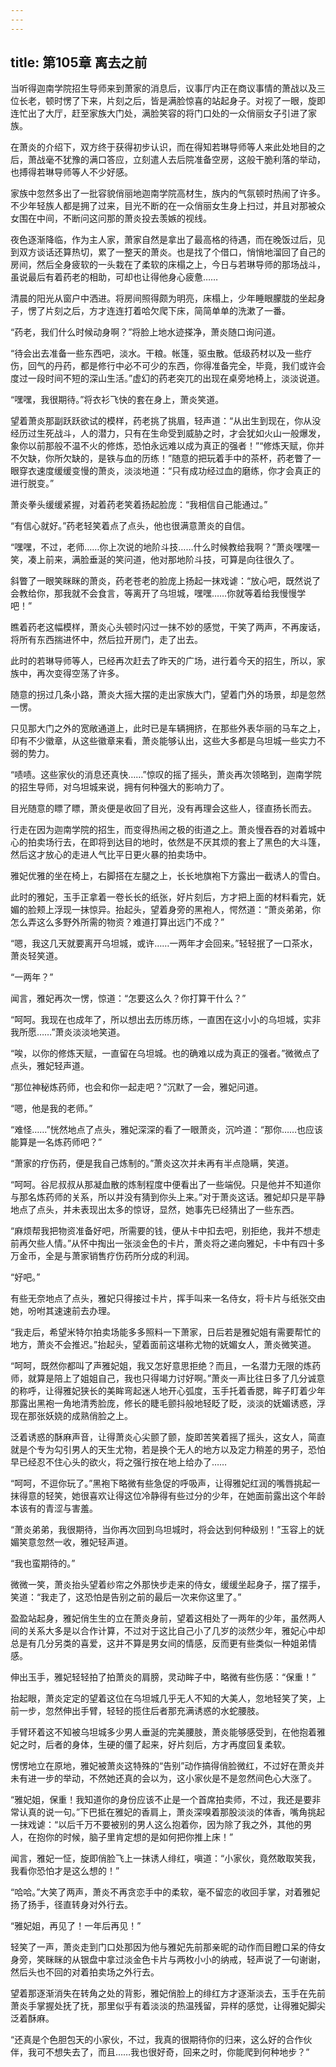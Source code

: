 ```yaml
---
---
---
```

title: 第105章 离去之前
---



当听得迦南学院招生导师来到萧家的消息后，议事厅内正在商议事情的萧战以及三位长老，顿时愣了下来，片刻之后，皆是满脸惊喜的站起身子。对视了一眼，旋即连忙出了大厅，赶至家族大门处，满脸笑容的将门口处的一众俏丽女子引进了家族。

在萧炎的介绍下，双方终于获得初步认识，而在得知若琳导师等人来此处地目的之后，萧战毫不犹豫的满口答应，立刻遣人去后院准备空房，这般干脆利落的举动，也搏得若琳导师等人不少好感。

家族中忽然多出了一批容貌俏丽地迦南学院高材生，族内的气氛顿时热闹了许多。不少年轻族人都是拥了过来，目光不断的在一众俏丽女生身上扫过，并且对那被众女围在中间，不断问这问那的萧炎投去羡嫉的视线。

夜色逐渐降临，作为主人家，萧家自然是拿出了最高格的待遇，而在晚饭过后，见到双方谈话还算热切，累了一整天的萧炎。也是找了个借口，悄悄地溜回了自己的房间，然后全身疲软的一头栽在了柔软的床榻之上，今日与若琳导师的那场战斗，虽说最后有着药老的相助，可却也让得他身心疲惫……

清晨的阳光从窗户中洒进。将房间照得颇为明亮，床榻上，少年睡眼朦胧的坐起身子，愣了片刻之后，方才连连打着哈欠爬下床，简简单单的洗漱了一番。

“药老，我们什么时候动身啊？”将脸上地水迹搽净，萧炎随口询问道。

“待会出去准备一些东西吧，淡水。干粮。帐篷，驱虫散。低级药材以及一些疗伤，回气的丹药，都是修行中必不可少的东西，你得准备完全，毕竟，我们或许会度过一段时间不短的深山生活。”虚幻的药老突兀的出现在桌旁地椅上，淡淡说道。

“嘿嘿，我很期待。”将衣衫飞快的套在身上，萧炎笑道。

望着萧炎那副跃跃欲试的模样，药老挑了挑眉，轻声道：“从出生到现在，你从没经历过生死战斗，人的潜力，只有在生命受到威胁之时，才会犹如火山一般爆发，象你以前那般不温不火的修炼，恐怕永远难以成为真正的强者！”“修炼天赋，你并不欠缺，你所欠缺的，是铁与血的历练！”随意的把玩着手中的茶杯，药老瞥了一眼穿衣速度缓缓变慢的萧炎，淡淡地道：“只有成功经过血的磨练，你才会真正的进行脱变。”

萧炎拳头缓缓紧握，对着药老笑着扬起脸庞：“我相信自己能通过。”

“有信心就好。”药老轻笑着点了点头，他也很满意萧炎的自信。

“嘿嘿，不过，老师……你上次说的地阶斗技……什么时候教给我啊？”萧炎嘿嘿一笑，凑上前来，满脸垂涎的笑问道，他对那地阶斗技，可算是向往很久了。

斜瞥了一眼笑眯眯的萧炎，药老苍老的脸庞上扬起一抹戏谑：“放心吧，既然说了会教给你，那我就不会食言，等离开了乌坦城，嘿嘿……你就等着给我慢慢学吧！”

瞧着药老这幅模样，萧炎心头顿时闪过一抹不妙的感觉，干笑了两声，不再废话，将所有东西揣进怀中，然后拉开房门，走了出去。

此时的若琳导师等人，已经再次赶去了昨天的广场，进行着今天的招生，所以，家族中，再次变得空荡了许多。

随意的拐过几条小路，萧炎大摇大摆的走出家族大门，望着门外的场景，却是忽然一愣。

只见那大门之外的宽敞通道上，此时已是车辆拥挤，在那些外表华丽的马车之上，印有不少徽章，从这些徽章来看，萧炎能够认出，这些大多都是乌坦城一些实力不弱的势力。

“啧啧。这些家伙的消息还真快……”惊叹的摇了摇头，萧炎再次领略到，迦南学院的招生导师，对乌坦城来说，拥有何种强大的影响力了。

目光随意的瞟了瞟，萧炎便是收回了目光，没有再理会这些人，径直扬长而去。

行走在因为迦南学院的招生，而变得热闹之极的街道之上。萧炎慢吞吞的对着城中心的拍卖场行去，在即将到达目的地时，依然是不厌其烦的套上了黑色的大斗篷，然后这才放心的走进人气比平日更火暴的拍卖场中。

雅妃优雅的坐在椅上，右脚搭在左腿之上，长长地旗袍下方露出一截诱人的雪白。

此时的雅妃，玉手正拿着一卷长长的纸张，好片刻后，方才把上面的材料看完，妩媚的脸颊上浮现一抹惊异。抬起头，望着身旁的黑袍人，愕然道：“萧炎弟弟，你怎么弄这么多野外所需的物资？难道打算出远门不成？”

“嗯，我这几天就要离开乌坦城，或许……一两年才会回来。”轻轻抿了一口茶水，萧炎轻笑道。

“一两年？”

闻言，雅妃再次一愣，惊道：“怎要这么久？你打算干什么？”

“呵呵。我现在也成年了，所以想出去历练历练，一直困在这小小的乌坦城，实非我所愿……”萧炎淡淡地笑道。

“唉，以你的修炼天赋，一直留在乌坦城。也的确难以成为真正的强者。”微微点了点头，雅妃轻声道。

“那位神秘炼药师，也会和你一起走吧？”沉默了一会，雅妃问道。

“嗯，他是我的老师。”

“难怪……”恍然地点了点头，雅妃深深的看了一眼萧炎，沉吟道：“那你……也应该能算是一名炼药师吧？”

“萧家的疗伤药，便是我自己炼制的。”萧炎这次并未再有半点隐瞒，笑道。

“呵呵。谷尼叔叔从那凝血散的炼制程度中便看出了一些端倪。只是他并不知道你与那名炼药师的关系，所以并没有猜到你头上来。”对于萧炎这话。雅妃却只是平静地点了点头，并未表现出太多的惊讶，显然，她事先已经猜出了一些东西。

“麻烦帮我把物资准备好吧，所需要的钱，便从卡中扣去吧，别拒绝，我并不想走前再欠些人情。”从怀中掏出一张淡金色的卡片，萧炎将之递向雅妃，卡中有四十多万金币，全是与萧家销售疗伤药所分成的利润。

“好吧。”

有些无奈地点了点头，雅妃只得接过卡片，挥手叫来一名侍女，将卡片与纸张交由她，吩咐其速速前去办理。

“我走后，希望米特尔拍卖场能多多照料一下萧家，日后若是雅妃姐有需要帮忙的地方，萧炎不会推迟。”抬起头，望着面前这堪称尤物的妩媚女人，萧炎微笑道。

“呵呵，既然你都叫了声雅妃姐，我又怎好意思拒绝？而且，一名潜力无限的炼药师，就算是陪上了姐姐自己，我也只得竭力讨好啊。”萧炎一声比往日多了几分诚意的称呼，让得雅妃狭长的美眸弯起迷人地开心弧度，玉手托着香腮，眸子盯着少年那露出黑袍一角地清秀脸庞，修长的睫毛颤抖般地轻眨了眨，淡淡的妩媚诱惑，浮现在那张妖娆的成熟俏脸之上。

泛着诱惑的酥麻声音，让得萧炎心尖颤了颤，旋即苦笑着摇了摇头，这女人，简直就是个专为勾引男人的天生尤物，若是换个无人的地方以及定力稍差的男子，恐怕早已经忍不住心头的欲火，将之强行按在地上给办了……

“呵呵，不逗你玩了。”黑袍下略微有些急促的呼吸声，让得雅妃红润的嘴唇挑起一抹得意的轻笑，她很喜欢让得这位冷静得有些过分的少年，在她面前露出这个年龄本该有的青涩与害羞。

“萧炎弟弟，我很期待，当你再次回到乌坦城时，将会达到何种级别！”玉容上的妩媚笑意忽然一收，雅妃轻声道。

“我也蛮期待的。”

微微一笑，萧炎抬头望着纱帘之外那快步走来的侍女，缓缓坐起身子，摆了摆手，笑道：“我走了，这恐怕是告别之前的最后一次来你这里了。”

盈盈站起身，雅妃俏生生的立在萧炎身前，望着这相处了一两年的少年，虽然两人间的关系大多是以合作计算，不过对于这比自己小了几岁的淡然少年，雅妃心中却总是有几分另类的喜爱，这并不算是男女间的情感，反而更有些类似一种姐弟情感。

伸出玉手，雅妃轻轻拍了拍萧炎的肩膀，灵动眸子中，略微有些伤感：“保重！”

抬起眼，萧炎定定的望着这位在乌坦城几乎无人不知的大美人，忽地轻笑了笑，上前一步，忽然伸出手臂，轻轻的揽住后者那充满诱惑的水蛇腰肢。

手臂环着这不知被乌坦城多少男人垂涎的完美腰肢，萧炎能够感受到，在他抱着雅妃之时，后者的身体，生硬的僵了起来，好片刻后，方才再度回复柔软。

愣愣地立在原地，雅妃被萧炎这特殊的“告别”动作搞得俏脸微红，不过好在萧炎并未有进一步的举动，不然她还真的会以为，这小家伙是不是忽然间色心大涨了。

“雅妃姐，保重！我知道你的身份应该不止是一个首席拍卖师，不过，我还是要非常认真的说一句。”下巴抵在雅妃的香肩上，萧炎深嗅着那股淡淡的体香，嘴角挑起一抹戏谑：“以后千万不要被别的男人这么抱着你，因为除了我之外，其他的男人，在抱你的时候，脑子里肯定想的是如何把你推上床！”

闻言，雅妃一怔，旋即俏脸飞上一抹诱人绯红，嗔道：“小家伙，竟然敢取笑我，我看你恐怕才是这么想的！”

“哈哈。”大笑了两声，萧炎不再贪恋手中的柔软，毫不留恋的收回手掌，对着雅妃扬了扬手，径直转身对外行去。

“雅妃姐，再见了！一年后再见！”

轻笑了一声，萧炎走到门口处那因为他与雅妃先前那亲昵的动作而目瞪口呆的侍女身旁，笑眯眯的从银盘中拿过淡金色卡片与两枚小小的纳戒，轻声说了一句谢谢，然后头也不回的对着拍卖场之外行去。

望着那逐渐消失在转角之处的背影，雅妃俏脸上的绯红方才逐渐淡去，玉手在先前萧炎手掌握处抚了抚，那里似乎有着淡淡的热温残留，异样的感觉，让得雅妃脚尖泛着酥麻。

“还真是个色胆包天的小家伙，不过，我真的很期待你的归来，这么好的合作伙伴，我可不想失去了，而且……我也很好奇，回来之时，你能爬到何种地步？”